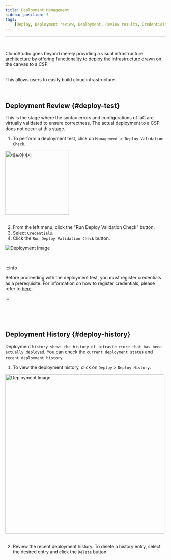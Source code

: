 ```yaml
---
title: Deployment Management
sidebar_position: 5
tags:
    [Deploy, Deployment review, Deployment, Review results, Credentials, Getting Started]
---
```



<hr />
<br />

CloudStudio goes beyond merely providing a visual infrastructure architecture by offering functionality to deploy the infrastructure drawn on the canvas to a CSP.

<br /> This allows users to easily build cloud infrastructure.
<p>&nbsp;</p>

## Deployment Review {#deploy-test}

This is the stage where the syntax errors and configurations of IaC are virtually validated to ensure correctness.
The actual deployment to a CSP does not occur at this stage.

1. To perform a deployment test, click on `Management > Deploy Validation Check`.

<div className={styles.imgWrap}>
    <img src={deploy03} width="200px" alt="배포이미지" />
</div>

<br />

2. From the left menu, click the "Run Deploy Validation Check" button.
3. Select `Credentials`.
4. Click the `Run Deploy Validation Check` button.

<div className={styles.imgWrap}>
    <img src={deploy02} alt="Deployment Image" />
</div>

<p>&nbsp;</p>

:::info

Before proceeding with the deployment test, you must register credentials as a prerequisite. For information on how to register credentials, please refer to [here](/docs/credential/createCredential).

:::

<p>&nbsp;</p>
<p>&nbsp;</p>

## Deployment History {#deploy-history}

Deployment `history shows the history of infrastructure that has been actually deployed`. You can check the `current deployment status` and `recent deployment history`.

1. To view the deployment history, click on `Deploy` > `Deploy History`.

<div className={styles.imgWrap}>
    <img src={deploy01} width="500px" alt="Deployment Image" />
</div>

<br />

2. Review the recent deployment history. To delete a history entry, select the desired entry and click the `Delete` button.
